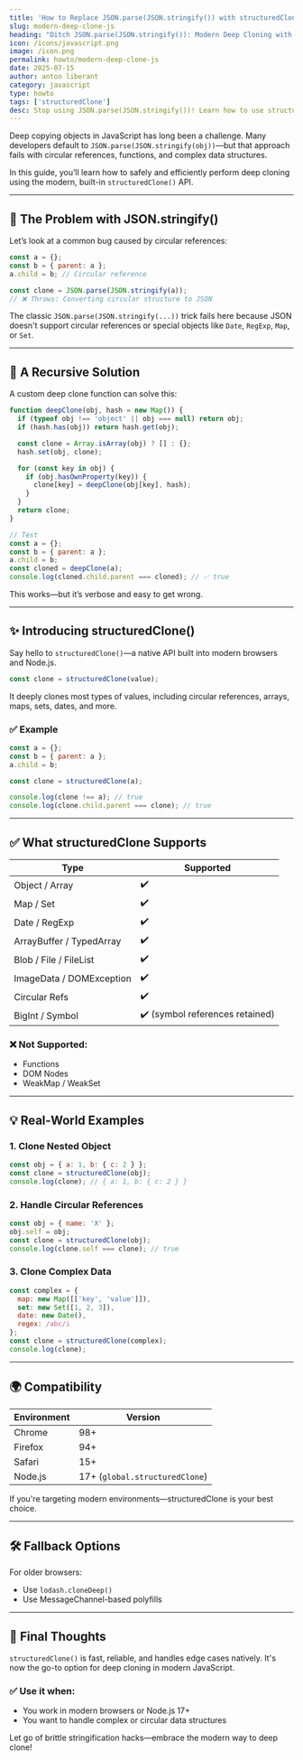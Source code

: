 ```yaml
---
title: 'How to Replace JSON.parse(JSON.stringify()) with structuredClone'
slug: modern-deep-clone-js
heading: "Ditch JSON.parse(JSON.stringify()): Modern Deep Cloning with structuredClone"
icon: /icons/javascript.png
image: /icon.png
permalink: howto/modern-deep-clone-js
date: 2025-07-15
author: anton liberant
category: javascript
type: howto
tags: ['structuredClone']
desc: Stop using JSON.parse(JSON.stringify())! Learn how to use structuredClone for fast, native deep cloning with circular reference support in JavaScript.
---
```


Deep copying objects in JavaScript has long been a challenge. Many developers default to `JSON.parse(JSON.stringify(obj))`—but that approach fails with circular references, functions, and complex data structures.

In this guide, you’ll learn how to safely and efficiently perform deep cloning using the modern, built-in `structuredClone()` API.

---

## 🧨 The Problem with JSON.stringify()

Let’s look at a common bug caused by circular references:

```js
const a = {};
const b = { parent: a };
a.child = b; // Circular reference

const clone = JSON.parse(JSON.stringify(a));
// ❌ Throws: Converting circular structure to JSON
```

The classic `JSON.parse(JSON.stringify(...))` trick fails here because JSON doesn't support circular references or special objects like `Date`, `RegExp`, `Map`, or `Set`.

---

## 🔁 A Recursive Solution

A custom deep clone function can solve this:

```js
function deepClone(obj, hash = new Map()) {
  if (typeof obj !== 'object' || obj === null) return obj;
  if (hash.has(obj)) return hash.get(obj);

  const clone = Array.isArray(obj) ? [] : {};
  hash.set(obj, clone);

  for (const key in obj) {
    if (obj.hasOwnProperty(key)) {
      clone[key] = deepClone(obj[key], hash);
    }
  }
  return clone;
}

// Test
const a = {};
const b = { parent: a };
a.child = b;
const cloned = deepClone(a);
console.log(cloned.child.parent === cloned); // ✅ true
```

This works—but it’s verbose and easy to get wrong.

---

## ✨ Introducing structuredClone()

Say hello to `structuredClone()`—a native API built into modern browsers and Node.js.

```js
const clone = structuredClone(value);
```

It deeply clones most types of values, including circular references, arrays, maps, sets, dates, and more.

### ✅ Example
```js
const a = {};
const b = { parent: a };
a.child = b;

const clone = structuredClone(a);

console.log(clone !== a); // true
console.log(clone.child.parent === clone); // true
```

---

## ✅ What structuredClone Supports

| Type             | Supported |
|------------------|-----------|
| Object / Array   | ✔️        |
| Map / Set        | ✔️        |
| Date / RegExp    | ✔️        |
| ArrayBuffer / TypedArray | ✔️ |
| Blob / File / FileList | ✔️ |
| ImageData / DOMException | ✔️ |
| Circular Refs    | ✔️        |
| BigInt / Symbol  | ✔️ (symbol references retained) |

### ❌ Not Supported:
- Functions
- DOM Nodes
- WeakMap / WeakSet

---

## 💡 Real-World Examples

### 1. Clone Nested Object
```js
const obj = { a: 1, b: { c: 2 } };
const clone = structuredClone(obj);
console.log(clone); // { a: 1, b: { c: 2 } }
```

### 2. Handle Circular References
```js
const obj = { name: 'X' };
obj.self = obj;
const clone = structuredClone(obj);
console.log(clone.self === clone); // true
```

### 3. Clone Complex Data
```js
const complex = {
  map: new Map([['key', 'value']]),
  set: new Set([1, 2, 3]),
  date: new Date(),
  regex: /abc/i
};
const clone = structuredClone(complex);
console.log(clone);
```

---

## 🌍 Compatibility

| Environment       | Version       |
|-------------------|---------------|
| Chrome            | 98+           |
| Firefox           | 94+           |
| Safari            | 15+           |
| Node.js           | 17+ (`global.structuredClone`) |

If you're targeting modern environments—structuredClone is your best choice.

---

## 🛠️ Fallback Options

For older browsers:
- Use `lodash.cloneDeep()`
- Use MessageChannel-based polyfills

---

## 🧠 Final Thoughts

`structuredClone()` is fast, reliable, and handles edge cases natively. It's now the go-to option for deep cloning in modern JavaScript.

### ✅ Use it when:
- You work in modern browsers or Node.js 17+
- You want to handle complex or circular data structures

Let go of brittle stringification hacks—embrace the modern way to deep clone!